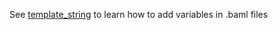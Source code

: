---
---


See [template_string](../template-string.mdx) to learn how to add variables in .baml files